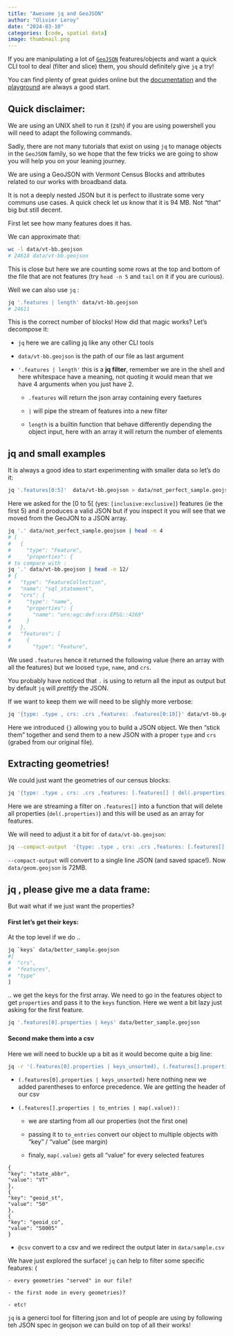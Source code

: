 ```yaml
---
title: "Awesome jq and GeoJSON"
author: "Olivier Leroy"
date: "2024-03-10"
categories: [code, spatial data]
image: thumbnail.png
---
```



If you are manipulating a lot of [`GeoJSON`](https://en.wikipedia.org/wiki/GeoJSON) features/objects and want a quick CLI tool to deal (filter and slice) them, you should definitely give `jq` a try!

You can find plenty of great guides online but the [documentation](https://jqlang.github.io/jq/manual/) and the [playground](https://jqplay.org/) are always a good start.


::: {.callout-note}
## Quick disclaimer: 

We are using an UNIX shell to run it (zsh) if you are using powershell you will need to adapt the following commands.
:::


Sadly, there are not many tutorials that exist on using `jq` to manage objects in the `GeoJSON` family, so we hope that the few tricks we are going to show you will help you on your leaning journey.

We are using a GeoJSON with Vermont Census Blocks and attributes related to our works with broadband data. 

It is not a deeply nested JSON but it is perfect to illustrate some very communs use cases.
A quick check let us know that it is 94 MB. Not "that" big but still decent.

First let see how many features does it has. 

<!--
TODO: should we consider using a geojson from just census?
-->


We can approximate that: 

```bash
wc -l data/vt-bb.geojson
# 24618 data/vt-bb.geojson
```

This is close but here we are counting some rows at the top and bottom of the file that are not features (try `head -n 5` and `tail` on it if you are curious).

Well we can also use `jq` :

```bash
jq '.features | length' data/vt-bb.geojson
# 24611
```

This is the correct number of blocks! How did that magic works? Let's decompose it:

- `jq` here we are calling jq like any other CLI tools 

- `data/vt-bb.geojson` is the path of our file as last argument

- `'.features | length'` this is a **jq filter**, remember we are in the shell and here whitespace have a meaning, not quoting it would mean that we have 4 arguments when you just have 2.

    - `.features` will return the json array containing every faetures 
  
    - `|` will pipe the stream of features into a new filter

    - `length` is a builtin function that behave differently depending the object input, here with an array it will return the number of elements 
  

## jq and small examples

It is always a good idea to start experimenting with smaller data so let's do it:

```bash
jq '.features[0:5]'  data/vt-bb.geojson > data/not_perfect_sample.geojson
```

Here we asked for the [0 to 5[ (yes: `[inclusive:exclusive]`) features (ie the first 5) and it produces a valid JSON but if you inspect it you will see that we moved from the GeoJON to a JSON array. 

```bash
jq '.' data/not_perfect_sample.geojson | head -n 4
# [
#   {
#     "type": "Feature",
#     "properties": {
# to compare with :
jq '.' data/vt-bb.geojson | head -n 12/
# {
#   "type": "FeatureCollection",
#   "name": "sql_statement",
#   "crs": {
#     "type": "name",
#     "properties": {
#       "name": "urn:ogc:def:crs:EPSG::4269"
#     }
#   },
#   "features": [
#     {
#       "type": "Feature",
```

We used `.features` hence it returned the following value (here an array with all the features) but we loosed `type`, `name`, and `crs`.

You probably have noticed that `.` is using to return all the input as output but by default `jq` will *prettify* the JSON. 

If we want to keep them we will need to be slighly more verbose:

```bash
jq '{type: .type , crs: .crs ,features: .features[0:10]}' data/vt-bb.geojson > data/better_sample.geojson 
```

Here we introduced `{}` allowing you to build a JSON object. We then "stick them" together and send them to a new JSON with a proper `type` and `crs` (grabed from our original file). 


## Extracting geometries!

We could just want the geometries of our census blocks:

```bash
jq '{type: .type , crs: .crs ,features: [.features[] | del(.properties)]}' better_sample.geojson > sample_only_geom.geojson  
```

Here we are streaming a filter on `.features[]` into a function that will delete all properties (`del(.properties)`) and this will be used as an array for features. 

We will need to adjust it a bit for of `data/vt-bb.geojson`: 

```bash
jq --compact-output  '{type: .type , crs: .crs ,features: [.features[] | del(.properties)]}'  data/vt-bb.geojson > data/geom.geojson
```

`--compact-output` will convert to a single line JSON (and saved space!). 
Now `data/geom.geojson` is  72MB. 

## jq , please give me a data frame:

But wait what if we just want the properties? 

#### First let's get their keys:

At the top level if we do ..

```bash
jq `keys` data/better_sample.geojson
#[
#  "crs",
#  "features",
#  "type"
]
```

 .. we get the keys for the first array. We need to go in the features object to get  `properties` and pass it to the `keys` function. Here we went a bit lazy just asking for the first feature.

```bash
jq '.features[0].properties | keys' data/better_sample.geojson
```

#### Second make them into a csv

Here we will need to buckle up a bit as it would become quite a big line:

```bash
jq -r '(.features[0].properties | keys_unsorted), (.features[].properties | to_entries | map(.value))| @csv' data/better_sample.geojson > data/sample.csv
```

- `(.features[0].properties | keys_unsorted)` here nothing new we added parentheses to enforce precedence. We are getting the header of our csv

- `(.features[].properties | to_entries | map(.value))` :

    * we are starting from all our properties (not the first one)

    * passing it to `to_entries` convert our object to multiple objects with "key" / "value" (see margin)

    * finaly, `map(.value)` gets all "value" for every selected features

::: {.column-margin}
```
{
"key": "state_abbr",
"value": "VT"
},
{
"key": "geoid_st",
"value": "50"
},
{
"key": "geoid_co",
"value": "50005"
}
```
:::  


- `@csv`  convert to a csv and we redirect the output later in `data/sample.csv`


We have just explored the surface! `jq` can help to filter some specific features: (
    
    - every geometries "served" in our file?
    
    - the first node in every geometries)?

    - etc!

`jq` is a generci tool for filtering json and lot of people are using by following teh JSON spec in geojson we can build on top of all their works!




